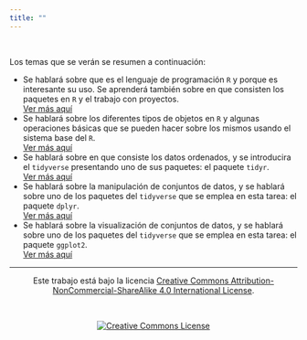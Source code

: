 ```yaml
---
title: ""
---
```


<br>

Los temas que se verán se resumen a continuación:

<ul class="timeline" id="timeline">
  <li class="li complete">
  Se hablará sobre que es el lenguaje de programación `R` y porque es interesante su uso. Se aprenderá también sobre en que consisten los paquetes en `R` y el trabajo con proyectos. <a href="schedule/1_class.html"><br>Ver más aquí</a>
  </li>
  <li class="li complete">
  Se hablará sobre los diferentes tipos de objetos en `R` y algunas operaciones básicas que se pueden hacer sobre los mismos usando el sistema base del `R`. <a href="schedule/2_class.html"><br>Ver más aquí</a>
  </li>
  <li class="li complete">
  Se hablará sobre en que consiste los datos ordenados, y se introducira el `tidyverse` presentando uno de sus paquetes: el paquete `tidyr`. <a href="schedule/3_class.html"><br>Ver más aquí</a>
  </li>
  <li class="li complete">
  Se hablará sobre la manipulación de conjuntos de datos, y se hablará sobre uno de los paquetes del `tidyverse` que se emplea en esta tarea: el paquete `dplyr`. <a href="schedule/4_class.html"><br>Ver más aquí</a>
  </li>
  <li class="li">
  Se hablará sobre la visualización de conjuntos de datos, y se hablará sobre uno de los paquetes del `tidyverse` que se emplea en esta tarea: el paquete `ggplot2`. <a href="schedule/5_class.html"><br>Ver más aquí</a>
  </li>
</ul>

<hr>

<section style="text-align: center;">Este trabajo está bajo la licencia <a rel="license" href="http://creativecommons.org/licenses/by-nc-sa/4.0/">Creative Commons Attribution-NonCommercial-ShareAlike 4.0 International License</a>.</section>

<br>

<section style="text-align: center;"><a rel="license" href="http://creativecommons.org/licenses/by-nc-sa/4.0/"><img alt="Creative Commons License" style="border-width:0" src="https://i.creativecommons.org/l/by-nc-sa/4.0/88x31.png" /></a><br/></section>
